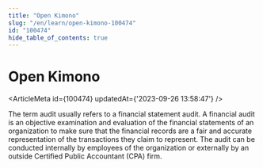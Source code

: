 ```yaml
---
title: "Open Kimono"
slug: "/en/learn/open-kimono-100474"
id: "100474"
hide_table_of_contents: true
---
```



# Open Kimono

<ArticleMeta id={100474} updatedAt={'2023-09-26 13:58:47'} />
<div className='border-solid border-b border-t-0 my-4 border-[var(--ifm-color-gray-300)]' />

The term audit usually refers to a financial statement audit. A financial audit is an objective examination and evaluation of the financial statements of an organization to make sure that the financial records are a fair and accurate representation of the transactions they claim to represent. The audit can be conducted internally by employees of the organization or externally by an outside Certified Public Accountant (CPA) firm.
